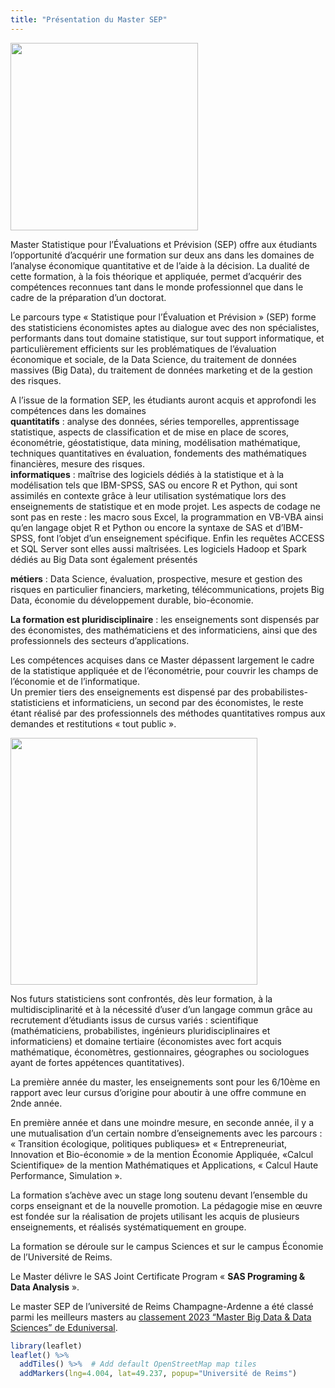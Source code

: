 ```yaml
---
title: "Présentation du Master SEP"
---
```



```{=html}
<style>
hr {
  border: none;
  height: 2px;
  background-color: darkcyan;
  margin: 20px 0;
}
</style>
```
![](Images/logo-master.png){fig-align="center" width="300"}

Master Statistique pour l'Évaluations et Prévision (SEP) offre aux étudiants l'opportunité d'acquérir une formation sur deux ans dans les domaines de l'analyse économique quantitative et de l'aide à la décision. La dualité de cette formation, à la fois théorique et appliquée, permet d'acquérir des compétences reconnues tant dans le monde professionnel que dans le cadre de la préparation d'un doctorat.

Le parcours type « Statistique pour l'Évaluation et Prévision » (SEP) forme des statisticiens économistes aptes au dialogue avec des non spécialistes, performants dans tout domaine statistique, sur tout support informatique, et particulièrement efficients sur les problématiques de l'évaluation économique et sociale, de la Data Science, du traitement de données massives (Big Data), du traitement de données marketing et de la gestion des risques.

A l'issue de la formation SEP, les étudiants auront acquis et approfondi les compétences dans les domaines\
 **quantitatifs** : analyse des données, séries temporelles, apprentissage statistique, aspects de classification et de mise en place de scores, économétrie, géostatistique, data mining, modélisation mathématique, techniques quantitatives en évaluation, fondements des mathématiques financières, mesure des risques.\
 **informatiques** : maîtrise des logiciels dédiés à la statistique et à la modélisation tels que IBM-SPSS, SAS ou encore R et Python, qui sont assimilés en contexte grâce à leur utilisation systématique lors des enseignements de statistique et en mode projet. Les aspects de codage ne sont pas en reste : les macro sous Excel, la programmation en VB-VBA ainsi qu'en langage objet R et Python ou encore la syntaxe de SAS et d'IBM-SPSS, font l'objet d'un enseignement spécifique. Enfin les requêtes ACCESS et SQL Server sont elles aussi maîtrisées. Les logiciels Hadoop et Spark dédiés au Big Data sont également présentés 

**métiers** : Data Science, évaluation, prospective, mesure et gestion des risques en particulier financiers, marketing, télécommunications, projets Big Data, économie du développement durable, bio-économie.

**La formation est pluridisciplinaire** : les enseignements sont dispensés par des économistes, des mathématiciens et des informaticiens, ainsi que des professionnels des secteurs d'applications.

Les compétences acquises dans ce Master dépassent largement le cadre de la statistique appliquée et de l'économétrie, pour couvrir les champs de l'économie et de l'informatique.\
Un premier tiers des enseignements est dispensé par des probabilistes-statisticiens et informaticiens, un second par des économistes, le reste étant réalisé par des professionnels des méthodes quantitatives rompus aux demandes et restitutions « tout public ».

![](Images/Compétences.JPG){fig-align="center" width="395"}

Nos futurs statisticiens sont confrontés, dès leur formation, à la multidisciplinarité et à la nécessité d'user d'un langage commun grâce au recrutement d'étudiants issus de cursus variés : scientifique (mathématiciens, probabilistes, ingénieurs pluridisciplinaires et informaticiens) et domaine tertiaire (économistes avec fort acquis mathématique, économètres, gestionnaires, géographes ou sociologues ayant de fortes appétences quantitatives).

La première année du master, les enseignements sont pour les 6/10ème en rapport avec leur cursus d'origine pour aboutir à une offre commune en 2nde année.

En première année et dans une moindre mesure, en seconde année, il y a une mutualisation d'un certain nombre d'enseignements avec les parcours : « Transition écologique, politiques publiques» et « Entrepreneuriat, Innovation et Bio-économie » de la mention Économie Appliquée, «Calcul Scientifique» de la mention Mathématiques et Applications, « Calcul Haute Performance, Simulation ».


La formation s'achève avec un stage long soutenu devant l'ensemble du corps enseignant et de la nouvelle promotion. La pédagogie mise en œuvre est fondée sur la réalisation de projets utilisant les acquis de plusieurs enseignements, et réalisés systématiquement en groupe.

La formation se déroule sur le campus Sciences et sur le campus Économie de l'Université de Reims.

Le Master délivre le SAS Joint Certificate Program « **SAS Programing & Data Analysis** ».

Le master SEP de l'université de Reims Champagne-Ardenne a été classé parmi les meilleurs masters au [classement 2023 "Master Big Data & Data Sciences" de Eduniversal](https://www.meilleurs-masters.com/master-big-data-data-sciences.html).

```r
library(leaflet)
leaflet() %>%
  addTiles() %>%  # Add default OpenStreetMap map tiles
  addMarkers(lng=4.004, lat=49.237, popup="Université de Reims")
```

